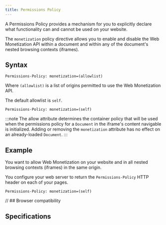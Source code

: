 ```yaml
---
title: Permissions Policy
---
```



A <LinkOut href="https://developer.mozilla.org/en-US/docs/Web/HTTP/Headers/Permissions-Policy">Permissions Policy</LinkOut> provides a mechanism for you to explicitly declare what functionality can and cannot be used on your website. 

The `monetization` policy directive allows you to enable and disable the Web Monetization API within a document and within any of the document's nested browsing contexts (iframes).

## Syntax

```http
Permissions-Policy: monetization=(allowlist)
```

Where `(allowlist)` is a list of <LinkOut href="https://developer.mozilla.org/en-US/docs/Web/HTTP/Headers/Permissions-Policy#allowlist">origins</LinkOut> permitted to use the Web Monetization API. 

The default allowlist is `self`.

```http
Permissions-Policy: monetization=(self)
```



:::note
The allow attribute determines the container policy that will be used when the permissions policy for a `Document` in the iframe's content navigable is initialized. Adding or removing the `monetization` attribute has no effect on an already-loaded `Document`.
:::

## Example 

You want to allow Web Monetization on your website and in all nested browsing contexts (iframes) in the same origin.

You configure your web server to return the `Permissions-Policy` HTTP header on each of your pages. 

```http
Permissions-Policy: monetization=(self)
```

<Hidden>

// ## Browser compatibility

<BrowserCompat json={data} />

</Hidden>

## Specifications

<Specification anchor='permissions-policy' />